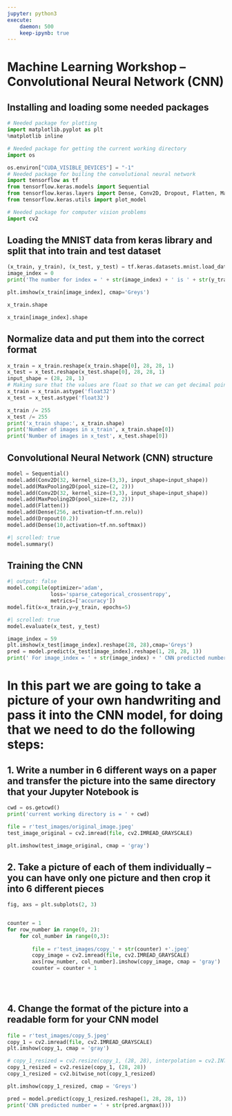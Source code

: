 ```yaml
---
jupyter: python3
execute:
    daemon: 500
    keep-ipynb: true
---
```


# Machine Learning Workshop -- Convolutional Neural Network (CNN)

## Installing and loading some needed packages

```python
# Needed package for plotting
import matplotlib.pyplot as plt
%matplotlib inline 

# Needed package for getting the current working directory
import os

os.environ["CUDA_VISIBLE_DEVICES"] = "-1"
# Needed package for builing the convolutional neural network
import tensorflow as tf
from tensorflow.keras.models import Sequential
from tensorflow.keras.layers import Dense, Conv2D, Dropout, Flatten, MaxPooling2D
from tensorflow.keras.utils import plot_model

# Needed package for computer vision problems
import cv2

```

## Loading the MNIST data from keras library and split that into train and test dataset

```python
(x_train, y_train), (x_test, y_test) = tf.keras.datasets.mnist.load_data()
image_index = 0
print('The number for index = ' + str(image_index) + ' is ' + str(y_train[image_index])) 
```

```python
plt.imshow(x_train[image_index], cmap='Greys')
```

```python
x_train.shape
```

```python
x_train[image_index].shape
```

## Normalize data and put them into the correct format

```python
x_train = x_train.reshape(x_train.shape[0], 28, 28, 1)
x_test = x_test.reshape(x_test.shape[0], 28, 28, 1)
input_shape = (28, 28, 1)
# Making sure that the values are float so that we can get decimal points after division
x_train = x_train.astype('float32')
x_test = x_test.astype('float32')

x_train /= 255
x_test /= 255
print('x_train shape:', x_train.shape)
print('Number of images in x_train', x_train.shape[0])
print('Number of images in x_test', x_test.shape[0])
```

## Convolutional Neural Network (CNN) structure

```python
model = Sequential()
model.add(Conv2D(32, kernel_size=(3,3), input_shape=input_shape))
model.add(MaxPooling2D(pool_size=(2, 2)))
model.add(Conv2D(32, kernel_size=(3,3), input_shape=input_shape))
model.add(MaxPooling2D(pool_size=(2, 2)))
model.add(Flatten()) 
model.add(Dense(256, activation=tf.nn.relu))
model.add(Dropout(0.2))
model.add(Dense(10,activation=tf.nn.softmax))
```

```python
#| scrolled: true
model.summary()
```

## Training the CNN

```python
#| output: false
model.compile(optimizer='adam', 
              loss='sparse_categorical_crossentropy', 
              metrics=['accuracy'])
model.fit(x=x_train,y=y_train, epochs=5)
```

```python
#| scrolled: true
model.evaluate(x_test, y_test)
```

```python
image_index = 59
plt.imshow(x_test[image_index].reshape(28, 28),cmap='Greys')
pred = model.predict(x_test[image_index].reshape(1, 28, 28, 1))
print(' For image_index = ' + str(image_index) + ' CNN predicted number = ' + str(pred.argmax()))
```

# In this part we are going to take a picture of your own handwriting and pass it into the CNN model, for doing that we need to do the following steps:

## 1. Write a number in 6 different ways on a paper and transfer the picture into the same directory that your Jupyter Notebook is

```python
cwd = os.getcwd()
print('current working directory is = ' + cwd)
```

```python
file = r'test_images/original_image.jpeg'
test_image_original = cv2.imread(file, cv2.IMREAD_GRAYSCALE)
```

```python
plt.imshow(test_image_original, cmap = 'gray')
```

## 2. Take a picture of each of them individually -- you can have only one picture and then crop it into 6 different pieces

```python
fig, axs = plt.subplots(2, 3)


counter = 1
for row_number in range(0, 2):
    for col_number in range(0,3):
        
        file = r'test_images/copy_' + str(counter) +'.jpeg'
        copy_image = cv2.imread(file, cv2.IMREAD_GRAYSCALE)
        axs[row_number, col_number].imshow(copy_image, cmap = 'gray')
        counter = counter + 1
        

    
```

## 4. Change the format of the picture into a readable form for your CNN model

```python
file = r'test_images/copy_5.jpeg'
copy_1 = cv2.imread(file, cv2.IMREAD_GRAYSCALE)
plt.imshow(copy_1, cmap = 'gray')
```

```python
# copy_1_resized = cv2.resize(copy_1, (28, 28), interpolation = cv2.INTER_LINEAR)
copy_1_resized = cv2.resize(copy_1, (28, 28))
copy_1_resized = cv2.bitwise_not(copy_1_resized)

plt.imshow(copy_1_resized, cmap = 'Greys')
```

```python
pred = model.predict(copy_1_resized.reshape(1, 28, 28, 1))
print('CNN predicted number = ' + str(pred.argmax()))
```


